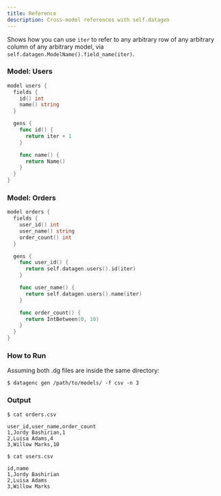 ```yaml
---
title: Reference
description: Cross-model references with self.datagen
---
```



Shows how you can use `iter` to refer to any arbitrary row of any arbitrary column of any arbitrary model, via `self.datagen.ModelName().field_name(iter)`.

### Model: Users

```go title="users.dg"
model users {
  fields {
    id() int
    name() string
  }

  gens {
    func id() {
      return iter + 1
    }

    func name() {
      return Name()
    }
  }
}
```


### Model: Orders

```go title="orders.dg"
model orders {
  fields {
    user_id() int
    user_name() string
    order_count() int
  }

  gens {
    func user_id() {
      return self.datagen.users().id(iter)
    }

    func user_name() {
      return self.datagen.users().name(iter)
    }

    func order_count() {
      return IntBetween(0, 10)
    }
  }
}
```


### How to Run
 Assuming both .dg files are inside the same directory:

```shell
$ datagenc gen /path/to/models/ -f csv -n 3
```

### Output
```shell
$ cat orders.csv
```
```csv
user_id,user_name,order_count
1,Jordy Bashirian,1
2,Luisa Adams,4
3,Willow Marks,10
```

```shell
$ cat users.csv
```
```csv
id,name
1,Jordy Bashirian
2,Luisa Adams
3,Willow Marks
```
